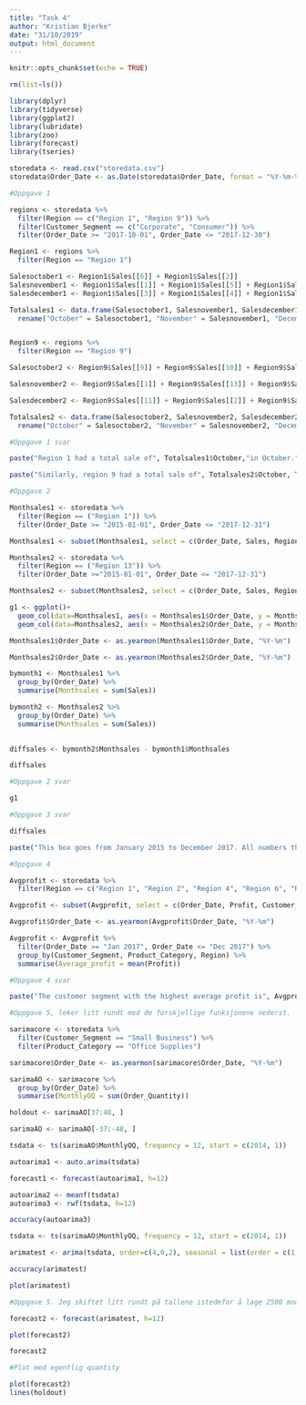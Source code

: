 ```yaml
---
title: "Task 4"
author: "Kristian Bjerke"
date: "31/10/2019"
output: html_document
---
```


```r
knitr::opts_chunk$set(echo = TRUE)
```

```r
rm(list=ls())
```

```r
library(dplyr)
library(tidyverse)
library(ggplot2)
library(lubridate)
library(zoo)
library(forecast)
library(tseries)

```

```r
storedata <- read.csv("storedata.csv")
storedata$Order_Date <- as.Date(storedata$Order_Date, format = "%Y-%m-%d")
```

```r

#Oppgave 1

regions <- storedata %>%
  filter(Region == c("Region 1", "Region 9")) %>%
  filter(Customer_Segment == c("Corporate", "Consumer")) %>%
  filter(Order_Date >= "2017-10-01", Order_Date <= "2017-12-30")

Region1 <- regions %>%
  filter(Region == "Region 1")

Salesoctober1 <- Region1$Sales[[6]] + Region1$Sales[[2]]
Salesnovember1 <- Region1$Sales[[1]] + Region1$Sales[[5]] + Region1$Sales[[8]]
Salesdecember1 <- Region1$Sales[[3]] + Region1$Sales[[4]] + Region1$Sales[[7]]

Totalsales1 <- data.frame(Salesoctober1, Salesnovember1, Salesdecember1) %>%
  rename("October" = Salesoctober1, "November" = Salesnovember1, "December" = Salesdecember1)


Region9 <- regions %>%
  filter(Region == "Region 9")

Salesoctober2 <- Region9$Sales[[9]] + Region9$Sales[[10]] + Region9$Sales[[4]] + Region9$Sales[[7]] + Region9$Sales[[5]] + Region9$Sales[[12]] + Region9$Sales[[3]]

Salesnovember2 <- Region9$Sales[[1]] + Region9$Sales[[13]] + Region9$Sales[[8]]

Salesdecember2 <- Region9$Sales[[11]] + Region9$Sales[[2]] + Region9$Sales[[6]]

Totalsales2 <- data.frame(Salesoctober2, Salesnovember2, Salesdecember2) %>%
  rename("October" = Salesoctober2, "November" = Salesnovember2, "December" = Salesdecember2)

```

```r
#Oppgave 1 svar

paste("Region 1 had a total sale of", Totalsales1$October,"in October.", Totalsales1$November,"in November, and", Totalsales1$December,"for December.")

paste("Similarly, region 9 had a total sale of", Totalsales2$October, Totalsales2$November, Totalsales2$December,"in October, November and December respectively.")

```

```r
#Oppgave 2

Monthsales1 <- storedata %>%
  filter(Region == ("Region 1")) %>%
  filter(Order_Date >= "2015-01-01", Order_Date <= "2017-12-31")

Monthsales1 <- subset(Monthsales1, select = c(Order_Date, Sales, Region))

Monthsales2 <- storedata %>%
  filter(Region == ("Region 13")) %>%
  filter(Order_Date >="2015-01-01", Order_Date <= "2017-12-31")

Monthsales2 <- subset(Monthsales2, select = c(Order_Date, Sales, Region))

g1 <- ggplot()+
  geom_col(data=Monthsales1, aes(x = Monthsales1$Order_Date, y = Monthsales1$Sales, color = Monthsales1$Region)) +
  geom_col(data=Monthsales2, aes(x = Monthsales2$Order_Date, y = Monthsales2$Sales, color = Monthsales2$Region))

Monthsales1$Order_Date <- as.yearmon(Monthsales1$Order_Date, "%Y-%m")

Monthsales2$Order_Date <- as.yearmon(Monthsales2$Order_Date, "%Y-%m")

bymonth1 <- Monthsales1 %>%
  group_by(Order_Date) %>%
  summarise(Monthsales = sum(Sales))

bymonth2 <- Monthsales2 %>%
  group_by(Order_Date) %>%
  summarise(Monthsales = sum(Sales))
 

diffsales <- bymonth2$Monthsales - bymonth1$Monthsales

diffsales


```

```r
#Oppgave 2 svar

g1


```

```r
#Oppgave 3 svar

diffsales

paste("This box goes from January 2015 to December 2017. All numbers that are positive indicate that Region 13 had more sales than Region 1. You can also see clearly on the graph when this happens.")
```

```r
#Oppgave 4

Avgprofit <- storedata %>%
  filter(Region == c("Region 1", "Region 2", "Region 4", "Region 6", "Region 7", "Region 9", "Region 10", "Region 11", "Region 12", "Region 13"))

Avgprofit <- subset(Avgprofit, select = c(Order_Date, Profit, Customer_Segment, Product_Category, Region)) 

Avgprofit$Order_Date <- as.yearmon(Avgprofit$Order_Date, "%Y-%m")

Avgprofit <- Avgprofit %>%
  filter(Order_Date >= "Jan 2017", Order_Date <= "Dec 2017") %>%
  group_by(Customer_Segment, Product_Category, Region) %>%
  summarise(Average_profit = mean(Profit))

```

```r
#Oppgave 4 svar

paste("The customer segment with the highest average profit is", Avgprofit$Customer_Segment[49], "With an avgprofit of", Avgprofit$Average_profit[49], "from;", Avgprofit$Region[49])

```

```r
#Oppgave 5, leker litt rundt med de forskjellige funksjonene nederst.

sarimacore <- storedata %>%
  filter(Customer_Segment == "Small Business") %>%
  filter(Product_Category == "Office Supplies")

sarimacore$Order_Date <- as.yearmon(sarimacore$Order_Date, "%Y-%m")

sarimaAO <- sarimacore %>%
  group_by(Order_Date) %>%
  summarise(MonthlyOQ = sum(Order_Quantity))

holdout <- sarimaAO[37:48, ]

sarimaAO <- sarimaAO[-37:-48, ]

tsdata <- ts(sarimaAO$MonthlyOQ, frequency = 12, start = c(2014, 1))

autoarima1 <- auto.arima(tsdata)

forecast1 <- forecast(autoarima1, h=12)

autoarima2 <- meanf(tsdata)
autoarima3 <- rwf(tsdata, h=12)

accuracy(autoarima3)


```

```r
tsdata <- ts(sarimaAO$MonthlyOQ, frequency = 12, start = c(2014, 1))

arimatest <- arima(tsdata, order=c(4,0,2), seasonal = list(order = c(1,0,3)))

accuracy(arimatest)

plot(arimatest)
```

```r
#Oppgave 5. Jeg skiftet litt rundt på tallene istedefor å lage 2500 modeller, da dette kommer til å ødelegge pcen min. Jeg har testet tallene litt, og fant den orderen som har minst RMSE, som er 63.78955 

forecast2 <- forecast(arimatest, h=12)

plot(forecast2)

forecast2

```

```r
#Plot med egentlig quantity

plot(forecast2)
lines(holdout)
```


